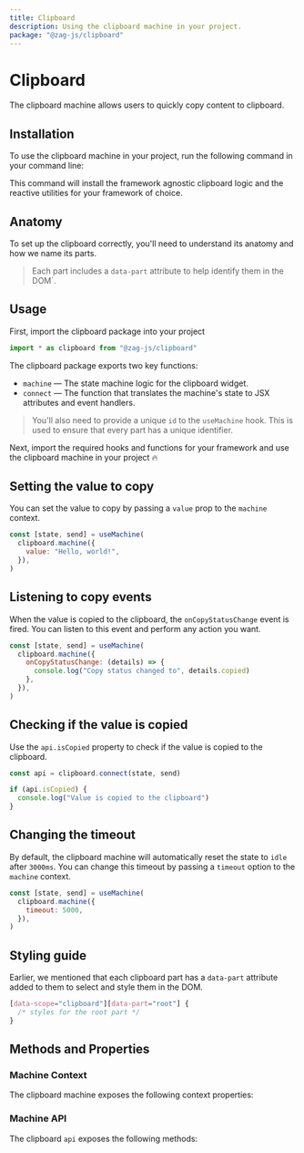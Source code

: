 ```yaml
---
title: Clipboard
description: Using the clipboard machine in your project.
package: "@zag-js/clipboard"
---
```


# Clipboard

The clipboard machine allows users to quickly copy content to clipboard.

<Resources pkg="@zag-js/clipboard" />

<Showcase id="Clipboard" />

## Installation

To use the clipboard machine in your project, run the following command in your
command line:

<CodeSnippet id="clipboard/installation.mdx" />

This command will install the framework agnostic clipboard logic and the
reactive utilities for your framework of choice.

## Anatomy

To set up the clipboard correctly, you'll need to understand its anatomy and how
we name its parts.

> Each part includes a `data-part` attribute to help identify them in the DOM`.

<Anatomy id="clipboard" />

## Usage

First, import the clipboard package into your project

```jsx
import * as clipboard from "@zag-js/clipboard"
```

The clipboard package exports two key functions:

- `machine` — The state machine logic for the clipboard widget.
- `connect` — The function that translates the machine's state to JSX attributes
  and event handlers.

> You'll also need to provide a unique `id` to the `useMachine` hook. This is
> used to ensure that every part has a unique identifier.

Next, import the required hooks and functions for your framework and use the
clipboard machine in your project 🔥

<CodeSnippet id="clipboard/usage.mdx" />

## Setting the value to copy

You can set the value to copy by passing a `value` prop to the `machine`
context.

```jsx {3}
const [state, send] = useMachine(
  clipboard.machine({
    value: "Hello, world!",
  }),
)
```

## Listening to copy events

When the value is copied to the clipboard, the `onCopyStatusChange` event is
fired. You can listen to this event and perform any action you want.

```jsx {3}
const [state, send] = useMachine(
  clipboard.machine({
    onCopyStatusChange: (details) => {
      console.log("Copy status changed to", details.copied)
    },
  }),
)
```

## Checking if the value is copied

Use the `api.isCopied` property to check if the value is copied to the
clipboard.

```jsx {3}
const api = clipboard.connect(state, send)

if (api.isCopied) {
  console.log("Value is copied to the clipboard")
}
```

## Changing the timeout

By default, the clipboard machine will automatically reset the state to `idle`
after `3000ms`. You can change this timeout by passing a `timeout` option to the
`machine` context.

```jsx {3}
const [state, send] = useMachine(
  clipboard.machine({
    timeout: 5000,
  }),
)
```

## Styling guide

Earlier, we mentioned that each clipboard part has a `data-part` attribute added
to them to select and style them in the DOM.

```css
[data-scope="clipboard"][data-part="root"] {
  /* styles for the root part */
}
```

## Methods and Properties

### Machine Context

The clipboard machine exposes the following context properties:

<ContextTable name="clipboard" />

### Machine API

The clipboard `api` exposes the following methods:

<ApiTable name="clipboard" />
